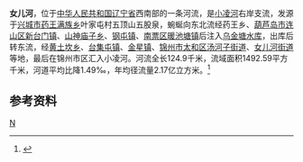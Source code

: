 '''女儿河'''，位于[[中华人民共和国|中华人民共和国]][[辽宁省|辽宁省]]西南部的一条河流，是[[小凌河|小凌河]]右岸支流，发源于[[兴城市|兴城市]][[药王满族乡|药王满族乡]]叶家屯村五顶山五股泉，蜿蜒向东北流经药王乡、[[葫芦岛市|葫芦岛市]][[连山区|连山区]][[新台门镇|新台门镇]]、[[山神庙子乡|山神庙子乡]]、[[钢屯镇|钢屯镇]]、[[南票区|南票区]][[暖池塘镇|暖池塘镇]]后注入[[乌金塘水库|乌金塘水库]]，出库后转东流，经[[黄土坎乡_(葫芦岛市)|黄土坎乡]]、[[台集屯镇|台集屯镇]]、[[金星镇_(葫芦岛市)|金星镇]]、[[锦州市|锦州市]][[太和区|太和区]][[汤河子街道|汤河子街道]]、[[女儿河街道|女儿河街道]]等地，最后在锦州市区汇入小凌河。河流全长124.9千米，流域面积1492.59平方千米，河道平均比降1.49‰，年均径流量2.17亿立方米。<ref name="中国河湖大典">{{cite book zh |author=《[[中国河湖大典|中国河湖大典]]》编纂委员会 |title=《中国河湖大典·黑龙江、辽河卷》 |format=M |edition=1 |location=北京 |publisher=中国水利水电出版社 |date=2014年4月 |pages=365页 |id= ISBN 978-7-5170-1950-3}}</ref>
==参考资料==
{{reflist}}

{{China-river-stub}}
[[Category:辽宁河流|N]]